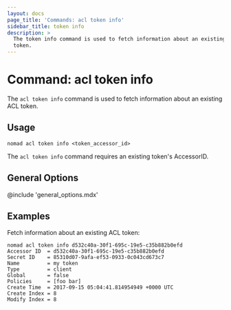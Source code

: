 ```yaml
---
layout: docs
page_title: 'Commands: acl token info'
sidebar_title: token info
description: >
  The token info command is used to fetch information about an existing ACL
  token.
---
```


# Command: acl token info

The `acl token info` command is used to fetch information about an existing ACL token.

## Usage

```plaintext
nomad acl token info <token_accessor_id>
```

The `acl token info` command requires an existing token's AccessorID.

## General Options

@include 'general_options.mdx'

## Examples

Fetch information about an existing ACL token:

```shell-session
nomad acl token info d532c40a-30f1-695c-19e5-c35b882b0efd
Accessor ID  = d532c40a-30f1-695c-19e5-c35b882b0efd
Secret ID    = 85310d07-9afa-ef53-0933-0c043cd673c7
Name         = my token
Type         = client
Global       = false
Policies     = [foo bar]
Create Time  = 2017-09-15 05:04:41.814954949 +0000 UTC
Create Index = 8
Modify Index = 8
```
